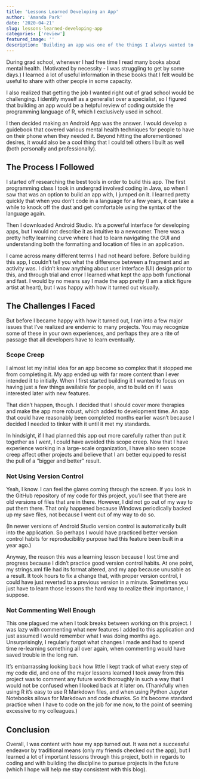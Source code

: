 ```yaml
---
title: 'Lessons Learned Developing an App'
author: 'Amanda Park'
date: '2020-04-21'
slug: lessons-learned-developing-app
categories: ['review']
featured_image: ''
description: 'Building an app was one of the things I always wanted to check off my to-do list. Here is what I learned in that process!'
---
```


During grad school, whenever I had free time I read many books about mental health. (Motivated by necessity - I was struggling to get by some days.) I learned a lot of useful information in these books that I felt would be useful to share with other people in some capacity. 

I also realized that getting the job I wanted right out of grad school would be challenging. I identify myself as a generalist over a specialist, so I figured that building an app would be a helpful review of coding outside the programming language of R, which I exclusively used in school. 

I then decided making an Android App was the answer. I would develop a guidebook that covered various mental health techniques for people to have on their phone when they needed it. Beyond hitting the aforementioned desires, it would also be a cool thing that I could tell others I built as well (both personally and professionally). 

## The Process I Followed

I started off researching the best tools in order to build this app. The first programming class I took in undergrad involved coding in Java, so when I saw that was an option to build an app with, I jumped on it. I learned pretty quickly that when you don't code in a language for a few years, it can take a while to knock off the dust and get comfortable using the syntax of the language again. 

Then I downloaded Android Studio. It's a powerful interface for developing apps, but I would not describe it as intuitive to a newcomer. There was a pretty hefty learning curve where I had to learn navigating the GUI and understanding both the formatting and location of files in an application.

I came across many different terms I had not heard before. Before building this app, I couldn't tell you what the difference between a fragment and an activity was. I didn't know anything about user interface (UI) design prior to this, and through trial and error I learned what kept the app both functional and fast. I would by no means say I made the app pretty (I am a stick figure artist at heart), but I was happy with how it turned out visually. 

## The Challenges I Faced

But before I became happy with how it turned out, I ran into a few major issues that I've realized are endemic to many projects. You may recognize some of these in your own experiences, and perhaps they are a rite of passage that all developers have to learn eventually. 

### Scope Creep

I almost let my initial idea for an app become so complex that it stopped me from completing it. My app ended up with far more content than I ever intended it to initially. When I first started building it I wanted to focus on having just a few things available for people, and to build on if I was interested later with new features.

That didn't happen, though. I decided that I should cover  more therapies and make the app more robust, which added to development time. An app that could have reasonably been completed months earlier wasn't because I decided I needed to tinker with it until it met my standards. 

In hindsight, if I had planned this app out more carefully rather than put it together as I went, I could have avoided this scope creep. Now that I have experience working in a large-scale organization, I have also seen scope creep affect other projects and believe that I am better equipped to resist the pull of a "bigger and better" result.

### Not Using Version Control

Yeah, I know. I can feel the glares coming through the screen. If you look in the GitHub repository of my code for this project, you'll see that there are old versions of files that are in there. However, I did not go out of my way to put them there. That only happened because Windows periodically backed up my save files, not because I went out of my way to do so.

(In newer versions of Android Studio version control is automatically built into the application. So perhaps I would have practiced better version control habits for reproducibility purpose had this feature been built in a year ago.) 

Anyway, the reason this was a learning lesson because I lost time and progress because I didn't practice good version control habits. At one point, my strings.xml file had its format altered, and my app because unusable as a result. It took hours to fix a change that, with proper version control, I could have just reverted to a previous version in a minute. Sometimes you just have to learn those lessons the hard way to realize their importance, I suppose.

### Not Commenting Well Enough

This one plagued me when I took breaks between working on this project. I was lazy with commenting what new features I added to this application and just assumed I would remember what I was doing months ago. Unsurprisingly, I regularly forgot what changes I made and had to spend time re-learning something all over again, when commenting would have saved trouble in the long run. 

It's embarrassing looking back how little I kept track of what every step of my code did, and one of the major lessons learned I took away from this project was to comment any future work thoroughly in such a way that I would not be confused when I looked back at it later on. (Thankfully when using R it's easy to use R Markdown files, and when using Python Jupyter Notebooks allows for Markdown and code chunks. So it's become standard practice when I have to code on the job for me now, to the point of seeming excessive to my colleagues.)

## Conclusion

Overall, I was content with how my app turned out. It was not a successful endeavor by traditional means (only my friends checked out the app), but I learned a lot of important lessons through this project, both in regards to coding and with building the discipline to pursue projects in the future (which I hope will help me stay consistent with this blog). 
